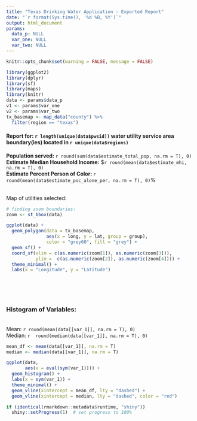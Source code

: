 ```yaml
---
title: "Texas Drinking Water Application - Exported Report"
date: "`r format(Sys.time(), '%d %B, %Y')`"
output: html_document
params:
  data_p: NULL
  var_one: NULL
  var_two: NULL
---
```


```r
knitr::opts_chunk$set(warning = FALSE, message = FALSE) 
```

```r
library(ggplot2)
library(dplyr)
library(sf)
library(maps)
library(knitr)
data <- params$data_p
v1 <- params$var_one
v2 <- params$var_two
tx_basemap <- map_data("county") %>%
  filter(region == "texas")
```


<h4>
Report for: ``r length(unique(data$pwsid))`` water utility service area boundary(ies) located in ``r unique(data$regions)`` \
</h4>

<b>Population served: </b> ``r round(sum(data$estimate_total_pop, na.rm = T), 0)``\
<b>Estimate Median Household Income:</b> \$``r round(mean(data$estimate_mhi, na.rm = T), 0) ``\
<b>Estimate Percent Person of Color: </b>``r round(mean(data$estimate_poc_alone_per, na.rm = T), 0)``%\
<br />


Map of utilities selected: \
```r
# finding zoom boundaries: 
zoom <- st_bbox(data)

ggplot(data) + 
  geom_polygon(data = tx_basemap, 
               aes(x = long, y = lat, group = group), 
               color = "grey60", fill = "grey") +   
  geom_sf() +
  coord_sf(xlim = c(as.numeric(zoom[1]), as.numeric(zoom[3])), 
           ylim =  c(as.numeric(zoom[2]), as.numeric(zoom[4]))) + 
  theme_minimal() + 
  labs(x = "Longitude", y = "Latitude")
```
<br />
<br />
<br />

<h3> Histogram of Variables: </h3> \
Mean: ``r round(mean(data[[var_1]], na.rm = T), 0)``\
Median: ``r  round(median(data[[var_1]], na.rm = T), 0)``\
<div>
```r
mean_df <- mean(data[[var_1]], na.rm = T)
median <- median(data[[var_1]], na.rm = T)

ggplot(data, 
       aes(x = eval(sym(var_1)))) +
  geom_histogram() + 
  labs(x = sym(var_1)) + 
  theme_minimal() + 
  geom_vline(xintercept = mean_df, lty = "dashed") + 
  geom_vline(xintercept = median, lty = "dashed", color = "red")

if (identical(rmarkdown::metadata$runtime, "shiny"))
  shiny::setProgress(1)  # set progress to 100%
```
</div>
